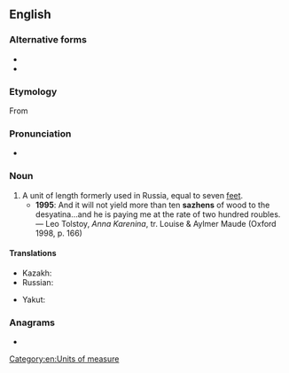 ==English==

===Alternative forms===
* {{l|en|sagene}}
* {{l|en|sajene}}

===Etymology===
From {{etyl|ru|en}} {{m|ru|са́же́нь|}}

===Pronunciation===
* {{IPA|/ˈsæʒɛn/|lang=en}}

===Noun===
{{en-noun}}

# A unit of length formerly used in Russia, equal to seven [[feet]].
#* '''1995''': And it will not yield more than ten '''sazhens''' of wood to the desyatina…and he is paying me at the rate of two hundred roubles. — Leo Tolstoy, ''Anna Karenina'', tr. Louise & Aylmer Maude (Oxford 1998, p. 166)

====Translations====
{{trans-top|a Russian unit of length}}
* Kazakh: {{t|kk|сажын|sc=Cyrl}}
* Russian: {{t+|ru|са́же́нь|f}}
{{trans-mid}}
* Yakut: {{t|sah|саһаан|sc=Cyrl}}
{{trans-bottom}}

===Anagrams===
* {{anagrams|en|Zeshan}}

[[Category:en:Units of measure]]